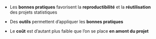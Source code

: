 
- Les [**bonnes pratiques**]{.blue2} favorisent la [**reproductibilité**]{.orange} et la [**réutilisation**]{.orange} des projets statistiques


- Des [**outils**]{.orange} permettent d'appliquer les [**bonnes pratiques**]{.blue2}


- Le [**coût**]{.orange} est d'autant plus faible que l'on se place [**en amont du projet**]{.orange}
